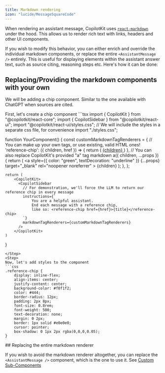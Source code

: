 ```yaml
---
title: Markdown rendering
icon: "lucide/MessageSquareCode"
---
```


When rendering an assistant message, CopilotKit uses [`react-markdown`](https://remarkjs.github.io/react-markdown/) under the hood.
This allows us to render rich text with links, headers and other UI components.

If you wish to modify this behavior, you can either enrich and override the individual markdown components, or replace the entire `<AssistantMessage />` entirely.
This is useful for displaying elements within the assistant answer text, such as source citing, reasoning steps etc.
Here's how it can be done:

## Replacing/Providing the markdown components with your own
We will be adding a chip component. Similar to the one available with ChatGPT when sources are cited.

<Step>
<Step>
First, let's create a chip component 
```tsx
import { CopilotKit } from "@copilotkit/react-core";
import { CopilotSidebar } from "@copilotkit/react-ui";
import "@copilotkit/react-ui/styles.css";
// We will include the styles in a separate css file, for convenience
import "./styles.css";

function YourComponent() {
    const customMarkdownTagRenderers = {
        // You can make up your own tags, or use existing, valid HTML ones!
        'reference-chip': ({ children, href }) => {
            return (
                <a
                  href={href}
                  target="_blank"
                  rel="noopener noreferrer"
                  className="reference-chip"
                >
                  {children}
                </a>
            )
        },
        // You can also replace CopilotKit's provided "a" tag markdown
        a({ children, ...props }) {
            return (
              <a
                style={{ color: "green", textDecoration: "underline" }}
                {...props}
                target="_blank"
                rel="noopener noreferrer"
              >
                {children}
              </a>
            );
        },
    };

    return (
        <CopilotKit>
          <CopilotSidebar
            // For demonstration, we'll force the LLM to return our reference chip in every message
            instructions={`
                You are a helpful assistant.
                End each message with a reference chip,
                like so: <reference-chip href={href}>{title}</reference-chip>
            `}
            markdownTagRenderers={customMarkdownTagRenderers}
          />
        </CopilotKit>
    )
}
```
</Step>
<Step>
Now, let's add styles to the component
```css
.reference-chip {
    display: inline-flex;
    align-items: center;
    justify-content: center;
    background-color: #f0f1f2;
    color: #444;
    border-radius: 12px;
    padding: 2px 8px;
    font-size: 0.8rem;
    font-weight: 500;
    text-decoration: none;
    margin: 0 2px;
    border: 1px solid #e0e0e0;
    cursor: pointer;
    box-shadow: 0 1px 2px rgba(0,0,0,0.05);
}
```
</Step>
</Steps>
## Replacing the entire markdown renderer

If you wish to avoid the markdown renderer altogether, you can replace the `<AssistantMessage />` component, which is the one to use it.
See [Custom Sub-Components](/guides/custom-look-and-feel/bring-your-own-components)